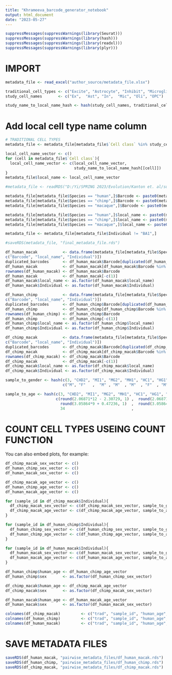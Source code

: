 ```yaml
---
title: "Khrameeva_barcode_generator_notebook"
output: html_document
date: "2023-05-27"
---
```


```r
suppressMessages(suppressWarnings(library(Seurat)))
suppressMessages(suppressWarnings(library(hash)))
suppressMessages(suppressWarnings(library(readxl)))
suppressMessages(suppressWarnings(library(plyr)))
```

# IMPORT 

```r
metadata_file <- read_excel("author_source/metadata_file.xlsx")

traditional_cell_types <- c("Excite", "Astrocyte", "Inhibit", "Microglia", "Oligo", "OPC")
study_cell_names       <- c("Ex",  "Ast", "In",  "Mic", "Oli", "OPC")

study_name_to_local_name_hash <- hash(study_cell_names, traditional_cell_types)

```

# Add local cell type name column

```r
# TRADITIONAL CELL TYPES
metadata_file <- metadata_file[metadata_file$`Cell class` %in% study_cell_names,]

local_cell_name_vector <- c()
for (cell in metadata_file$`Cell class`){
  local_cell_name_vector <- c(local_cell_name_vector, 
                              study_name_to_local_name_hash[[cell]])
}
metadata_file$local_name <- local_cell_name_vector
```

```r
#metadata_file <- readRDS("D:/Yi/SPRING 2023/Evolution/Kanton et. al/subselected_metadata_file_with_local_names.rds")

metadata_file[metadata_file$Species == "human",]$Barcode <- paste0(metadata_file[metadata_file$Species == "human",]$Barcode, "H_", metadata_file[metadata_file$Species == "human",]$Individual) 
metadata_file[metadata_file$Species == "chimp",]$Barcode <- paste0(metadata_file[metadata_file$Species == "chimp",]$Barcode, "C_", metadata_file[metadata_file$Species == "chimp",]$Individual) 
metadata_file[metadata_file$Species == "macaque",]$Barcode <- paste0(metadata_file[metadata_file$Species == "macaque",]$Barcode, "M_", metadata_file[metadata_file$Species == "macaque",]$Individual) 

metadata_file[metadata_file$Species == "human",]$local_name <- paste0(metadata_file[metadata_file$Species == "human",]$local_name, "_#human") 
metadata_file[metadata_file$Species == "chimp",]$local_name <- paste0(metadata_file[metadata_file$Species == "chimp",]$local_name, "_#chimp") 
metadata_file[metadata_file$Species == "macaque",]$local_name <- paste0(metadata_file[metadata_file$Species == "macaque",]$local_name, "_#macaque") 

metadata_file <- metadata_file[metadata_file$Individual != "BA1",]

#saveRDS(metadata_file, "final_metadata_file.rds")
```


```r

df_human_macak           <- data.frame(metadata_file[metadata_file$Species %in% c("human", "macaque"),
c("Barcode", "local_name", "Individual")])
duplicated_barcodes      <- df_human_macak$Barcode[duplicated(df_human_macak$Barcode)]
df_human_macak           <- df_human_macak[df_human_macak$Barcode %in% duplicated_barcodes == FALSE,]
rownames(df_human_macak) <- df_human_macak$Barcode
df_human_macak           <- df_human_macak[-c(1)]
df_human_macak$local_name <- as.factor(df_human_macak$local_name)
df_human_macak$Individual <- as.factor(df_human_macak$Individual)

df_human_chimp           <- data.frame(metadata_file[metadata_file$Species %in% c("human", "chimp"),
c("Barcode", "local_name", "Individual")])
duplicated_barcodes      <- df_human_chimp$Barcode[duplicated(df_human_chimp$Barcode)]
df_human_chimp           <- df_human_chimp[df_human_chimp$Barcode %in% duplicated_barcodes == FALSE,]
rownames(df_human_chimp) <- df_human_chimp$Barcode
df_human_chimp           <- df_human_chimp[-c(1)]
df_human_chimp$local_name <- as.factor(df_human_chimp$local_name)
df_human_chimp$Individual <- as.factor(df_human_chimp$Individual)

df_chimp_macak           <- data.frame(metadata_file[metadata_file$Species %in% c("macaque", "chimp"),
c("Barcode", "local_name", "Individual")])
duplicated_barcodes      <- df_chimp_macak$Barcode[duplicated(df_chimp_macak$Barcode)]
df_chimp_macak           <- df_chimp_macak[df_chimp_macak$Barcode %in% duplicated_barcodes == FALSE,]
rownames(df_chimp_macak) <- df_chimp_macak$Barcode
df_chimp_macak           <- df_chimp_macak[-c(1)]
df_chimp_macak$local_name <- as.factor(df_chimp_macak$local_name)
df_chimp_macak$Individual <- as.factor(df_chimp_macak$Individual)

sample_to_gender <- hash(c(3, "CHD2", "MI1", "MG2", "MH1", "HC1", "HG1", "HE1"),
                         c("M", "F"   ,  "M" , "M"  , "M"  , "F"  , "M"  , "M"))

sample_to_age <- hash(c(3, "CHD2", "MI1", "MG2", "MH1", "HC1", "HG1", "HE1"),
                      c(round(2.06871*12 - 2.30729, 1) ,  round(2.06871*45 - 2.30729, 1),
                        round(3.05864*9 + 0.47236, 1)  ,  round(3.05864*7 + 0.47236, 1) , round(3.05864*9 + 0.47236, 1),  
                        34                             ,                           54   ,  17))


```

# COUNT CELL TYPES USEING COUNT FUNCTION

You can also embed plots, for example:

```r
df_chimp_macak_sex_vector <- c()
df_human_chimp_sex_vector <- c()
df_human_macak_sex_vector <- c()

df_chimp_macak_age_vector <- c()
df_human_chimp_age_vector <- c()
df_human_macak_age_vector <- c()

for (sample_id in df_chimp_macak$Individual){
  df_chimp_macak_sex_vector <- c(df_chimp_macak_sex_vector, sample_to_gender[[sample_id]])
  df_chimp_macak_age_vector <- c(df_chimp_macak_age_vector, sample_to_age[[sample_id]])
}

for (sample_id in df_human_chimp$Individual){
  df_human_chimp_sex_vector <- c(df_human_chimp_sex_vector, sample_to_gender[[sample_id]])
  df_human_chimp_age_vector <- c(df_human_chimp_age_vector, sample_to_age[[sample_id]])
}

for (sample_id in df_human_macak$Individual){
  df_human_macak_sex_vector <- c(df_human_macak_sex_vector, sample_to_gender[[sample_id]])
  df_human_macak_age_vector <- c(df_human_macak_age_vector, sample_to_age[[sample_id]])
}

df_human_chimp$human_age <- df_human_chimp_age_vector
df_human_chimp$sex       <- as.factor(df_human_chimp_sex_vector)

df_chimp_macak$human_age <- df_chimp_macak_age_vector
df_chimp_macak$sex       <- as.factor(df_chimp_macak_sex_vector)

df_human_macak$human_age <- df_human_macak_age_vector
df_human_macak$sex       <- as.factor(df_human_macak_sex_vector)

colnames(df_chimp_macak)         <- c("trad", "sample_id", "human_age",  "sex")
colnames(df_human_chimp)         <- c("trad", "sample_id", "human_age",  "sex")
colnames(df_human_macak)         <- c("trad", "sample_id", "human_age",  "sex")

```

# SAVE METADATA FILES

```r
saveRDS(df_human_macak, "pairwise_metadata_files/df_human_macak.rds")
saveRDS(df_human_chimp, "pairwise_metadata_files/df_human_chimp.rds")
saveRDS(df_chimp_macak, "pairwise_metadata_files/df_chimp_macak.rds")
```


